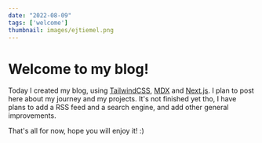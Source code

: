 ```yaml
---
date: "2022-08-09"
tags: ['welcome']
thumbnail: images/ejtiemel.png
---
```

# Welcome to my blog!
Today I created my blog, using [TailwindCSS](https://tailwindcss.com/), [MDX](https://mdxjs.com) and [Next.js](https://nextjs.org/).
I plan to post here about my journey and my projects.
It's not finished yet tho, I have plans to add a RSS feed and a search engine, and add other general improvements.

That's all for now, hope you will enjoy it! :)